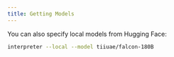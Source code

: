 ```yaml
---
title: Getting Models
---
```


You can also specify local models from Hugging Face:

```bash
interpreter --local --model tiiuae/falcon-180B
```